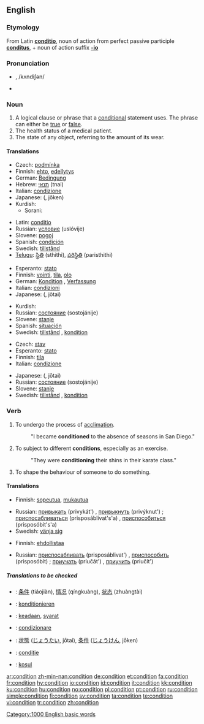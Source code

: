 ==English==

{{rank|generally|ago|easily|685|condition|sleep|ex|mere}}

===Etymology===
From Latin '''[[conditio]]''', noun of action from perfect passive participle '''[[conditus]]''', + noun of action suffix '''[[-io]]'''

===Pronunciation===
* {{IPA|/kɒndiʃən/}}, /kʌndiʃən/
* {{audio|en-us-condition.ogg|Audio (US)}}

===Noun===
{{en-noun}}

# A logical clause or phrase that a [[conditional]] statement uses.  The phrase can either be [[true]] or [[false]].
# The health status of a medical patient.
# The state of any object, referring to the amount of its wear.

====Translations====
{{trans-top|logical clause or phrase}}
*Czech: [[podmínka]] {{f}}
*Finnish: [[ehto]], [[edellytys]]
*German: [[Bedingung]] {{f}}
*Hebrew: [[תנאי]] (tnai) {{m}}
*Italian: [[condizione]] {{f}}
*Japanese: {{JAchar|[[条件]]}} ({{JAchar|[[じょうけん]]}}, jōken)
*Kurdish:
**Sorani: {{t|ku|شه‌رت|sc=KUchar|tr=shart}}
{{trans-mid}}
*Latin: [[conditio]]  {{f}}
*Russian: [[условие]] (uslóvije) {{n}}
*Slovene: [[pogoj]] {{m}}
*Spanish: [[condición]] {{f}}
*Swedish: [[tillstånd]] {{n}}
*[[Telugu]]: [[స్థితి]] (sthithi), [[పరిస్థితి]] (paristhithi)
{{trans-bottom}}

{{trans-top|health status of a patient}}
*Esperanto: [[stato]]
*Finnish: [[vointi]], [[tila]], [[olo]]
*German: [[Kondition]] {{f}}, [[Verfassung]] {{f}}
*Italian: [[condizioni]] {{p}} {{f}}
*Japanese: {{JAchar|[[状態]]}} ({{JAchar|[[じょうたい]]}}, jōtai)
{{trans-mid}}
*Kurdish: {{KUchar|[[حاڵ]]}}
*Russian: [[состояние]] (sostojánije) {{n}}
*Slovene: [[stanje]] {{n}}
*Spanish: [[situación]] {{f}}
*Swedish: [[tillstånd]] {{n}}, [[kondition]] {{c}}
{{trans-bottom}}

{{trans-top|state of an object}}
*Czech: [[stav]] {{m}}
*Esperanto: [[stato]]
*Finnish: [[tila]]
*Italian: [[condizione]] {{f}}
{{trans-mid}}
*Japanese: {{JAchar|[[状態]]}} ({{JAchar|[[じょうたい]]}}, jōtai)
*Russian: [[состояние]] (sostojánije) {{n}}
*Slovene: [[stanje]] {{n}}
*Swedish: [[tillstånd]] {{n}}, [[kondition]] {{c}}
{{trans-bottom}}

===Verb===
{{en-verb}}

# To undergo the process of [[acclimation]].
#:"I became '''conditioned''' to the absence of seasons in San Diego."
# To subject to different '''conditions''', especially as an exercise.
#:"They were '''conditioning''' their shins in their karate class."
# To shape the behaviour of someone to do something.

====Translations====
{{trans-top|To undergo the process of acclimation}}
*Finnish: [[sopeutua]], [[mukautua]]
{{trans-mid}}
*Russian: [[привыкать]] (privykát') {{impf}}, [[привыкнуть]] (privýknut') {{pf}}; [[приспосабливаться]] (prisposáblivat's'a) {{impf}}, [[приспособиться]] (prisposóbit's'a) {{pf}}
*Swedish: [[vänja sig]]
{{trans-bottom}}

{{trans-top|To subject to different conditions}}
{{trans-mid}}
{{trans-bottom}}

{{trans-top|To shape the behaviour of someone to do something}}
*Finnish: [[ehdollistaa]]
{{trans-mid}}
*Russian: [[приспосабливать]] (prisposáblivat') {{impf}}, [[приспособить]] (prisposóbit) {{pf}}; [[приучать]] (priučát') {{impf}}, [[приучить]] (priučít') {{pf}}
{{trans-bottom}}

=====Translations to be checked=====
{{checktrans}}
{{top}}
*{{ttbc|Chinese}}: [[条件]] (tiáojiàn), [[情况]] (qíngkuàng), [[状态]] (zhuàngtài)
*{{ttbc|German}}: [[konditionieren]]
*{{ttbc|Indonesian}}: [[ada|keadaan]], [[syarat]]
{{mid}}
*{{ttbc|Italian}}: [[condizionare]]
*{{ttbc|Japanese}}: [[状態]] ([[じょうたい]], jōtai), [[条件]] ([[じょうけん]], jōken)
*{{ttbc|Romanian}}: [[condiţie]]
*{{ttbc|Turkish}}: [[koşul]]
{{bottom}}

[[Category:1000 English basic words]]

[[ar:condition]]
[[zh-min-nan:condition]]
[[de:condition]]
[[et:condition]]
[[fa:condition]]
[[fr:condition]]
[[hy:condition]]
[[io:condition]]
[[id:condition]]
[[it:condition]]
[[kk:condition]]
[[ku:condition]]
[[hu:condition]]
[[no:condition]]
[[pl:condition]]
[[pt:condition]]
[[ru:condition]]
[[simple:condition]]
[[fi:condition]]
[[sv:condition]]
[[ta:condition]]
[[te:condition]]
[[vi:condition]]
[[tr:condition]]
[[zh:condition]]